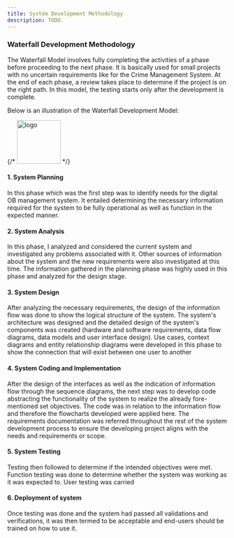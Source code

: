 ```yaml
---
title: System Development Methodology
description: TODO.
---
```


### Waterfall Development Methodology

The Waterfall Model involves fully completing the activities of a phase before proceeding to the next phase. 
It is basically used for small projects with no uncertain requirements like for the Crime Management System. 
At the end of each phase, a review takes place to determine if the project is on the right path. In this model, 
the testing starts only after the development is complete.

Below is an illustration of the Waterfall Development Model:

{/* <Image 
src="../assets/waterfall.png"
width="100"
height="100"
alt="logo"
/> */}

#### 1. System Planning

In this phase which was the first step was to identify needs for the digital OB management system. It entailed 
determining the necessary information required for the system to be fully operational as well as function in the 
expected manner.

#### 2. System Analysis

In this phase, I analyzed and considered the current system and investigated any problems associated with it. 
Other sources of information about the system and the new requirements were also investigated at this time. 
The information gathered in the planning phase was highly used in this phase and analyzed for the design stage.

#### 3. System Design

After analyzing the necessary requirements, the design of the information flow was done to show the logical 
structure of the system. The system's architecture was designed and the detailed design of the system's 
components was created (hardware and software requirements, data flow diagrams, data models and user interface design). 
Use cases, context diagrams and entity relationship diagrams were developed in this phase to show the connection 
that will exist between one user to another

#### 4. System Coding and Implementation

After the design of the interfaces as well as the indication of information flow through the sequence diagrams, 
the next step was to develop code abstracting the functionality of the system to realize the already fore-mentioned 
set objectives. The code was in relation to the information flow and therefore the flowcharts developed were applied 
here. The requirements documentation was referred throughout the rest of the system development process to ensure 
the developing project aligns with the needs and requirements or scope.

#### 5. System Testing

Testing then followed to determine if the intended objectives were met. Function testing was done to determine 
whether the system was working as it was expected to. User testing was carried 

#### 6. Deployment of system

Once testing was done and the system had passed all validations and verifications, it was then termed to be 
acceptable and end-users should be trained on how to use it.